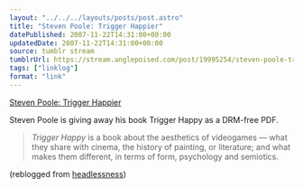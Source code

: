 ```yaml
---
layout: "../../../layouts/posts/post.astro"
title: "Steven Poole: Trigger Happier"
datePublished: 2007-11-22T14:31:00+00:00
updatedDate: 2007-11-22T14:31:00+00:00
source: tumblr stream
tumblrUrl: https://stream.anglepoised.com/post/19995254/steven-poole-trigger-happier
tags: ["linklog"]
format: "link"
---
```


[Steven Poole: Trigger Happier][1]

Steven Poole is giving away his book Trigger Happy as a DRM-free PDF.

> _Trigger Happy_ is a book about the aesthetics of videogames — what they share with cinema, the history of painting, or literature; and what makes them different, in terms of form, psychology and semiotics.

(reblogged from <a href="http://headlessness.com/">headlessness</a>)

[1]: http://stevenpoole.net/blog/trigger-happier/
